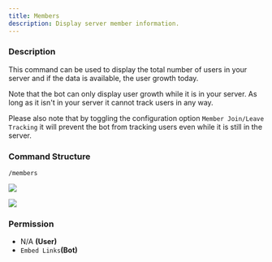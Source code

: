 ```yaml
---
title: Members
description: Display server member information.
---
```


### Description

This command can be used to display the total number of users in your server and if the data is available, the user
growth today.

Note that the bot can only display user growth while it is in your server. As long as it isn't in your server it cannot
track users in any way.

Please also note that by toggling the configuration option `Member Join/Leave Tracking` it will prevent the bot from
tracking users even while it is still in the server.

### Command Structure

```
/members
```

![](../../_assets/sKuHqxs.png)

![](../../_assets/9H0hYsL.png)

### **Permission**

- N/A **(User)**
- `Embed Links`**(Bot)**
